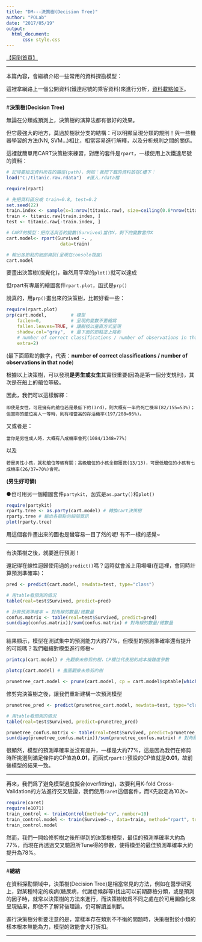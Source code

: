 ```yaml
---
title: "DM---決策樹(Decision Tree)"
author: "POLab"
date: "2017/05/19"
output:
  html_document:
      css: style.css
---
```


<a href="https://github.com/PO-LAB/Data-Mining" target="_blank">【回到首頁】</a> 
   
------
  
本篇內容，會繼續介紹一些常用的資料探勘模型：   


這裡拿網路上一個公開資料(鐵達尼號的乘客資料)來進行分析，<a href="http://www.rdatamining.com/data/titanic.raw.rdata?attredirects=0&d=1" target="_blank">資料載點如下</a>。   

------ 
   
#**決策樹(Decision Tree)**   

無論在分類或預測上，決策樹的演算法都有很好的效果。   
   
但它最強大的地方，莫過於樹狀分支的結構：可以明顯呈現分類的規則！與一些機器學習的方法(NN, SVM...)相比，相當容易進行解釋，以及分析規則之間的關係。   

這裡就簡單用CART決策樹來練習，對應的套件是`rpart`，一樣使用上次鐵達尼號的資料：

```r
# 記得要給定資料所在的路徑(path)，例如：我把下載的資料放在C槽下：
load("C:/titanic.raw.rdata")  #匯入.rdata檔
```    

```r
require(rpart)

# 先把資料區分成 train=0.8, test=0.2 
set.seed(22)
train.index <- sample(x=1:nrow(titanic.raw), size=ceiling(0.8*nrow(titanic.raw) ))
train <- titanic.raw[train.index, ]
test <- titanic.raw[-train.index, ]

# CART的模型：把存活與否的變數(Survived)當作Y，剩下的變數當作X
cart.model<- rpart(Survived ~. , 
                    data=train)

# 輸出各節點的細部資訊(呈現在console視窗)
cart.model
```   

要畫出決策樹(視覺化)，雖然用平常的`plot()`就可以達成   
   
但rpart有專屬的繪圖套件`rpart.plot`，函式是`prp()`   
   
說真的，用`prp()`畫出來的決策樹，比較好看一些：

```r
require(rpart.plot)	
prp(cart.model,         # 模型
    faclen=0,           # 呈現的變數不要縮寫
    fallen.leaves=TRUE, # 讓樹枝以垂直方式呈現
    shadow.col="gray",  # 最下面的節點塗上陰影
    # number of correct classifications / number of observations in that node
    extra=2)  
```   
   
(最下面節點的數字，代表：**number of correct classifications / number of observations in that node**)   
   
根據以上決策樹，可以發現**是男生或女生**其實很重要(因為是第一個分支規則)，其次是在船上的艙位等級。   
   
因此，我們可以這樣解釋：   

```
即使是女性，可是擁有的艙位若是最低下的(3rd)，則大概有一半的死亡機率(82/155=53%)；   
但當妳的艙位高人一等時，則有相當高的存活機率(197/208=95%)。  
```    

又或者是：   

```
當你是男性成人時，大概有八成機率會死(1084/1348=77%)  
```   

以及

```
若是男性小孩，就和艙位等級有關：高級艙位的小孩全都獲救(13/13)，可是低艙位的小孩有七成機率(26/37=70%)會死。  
```   

**(男生好可憐)**   

●也可用另一個繪圖套件`partykit`，函式是`as.party()`和`plot()`

```r
require(partykit)	
rparty.tree <- as.party(cart.model) # 轉換cart決策樹
rparty.tree # 輸出各節點的細部資訊
plot(rparty.tree) 
``` 

用這個套件畫出來的圖也是蠻容易一目了然的呢!
有不一樣的感覺~

------
   
有決策樹之後，就要進行預測！   
   
還記得在線性迴歸使用過的`predict()`嗎？這時就會派上用場囉(在這裡，會同時計算預測準確率)：    
   
```r
pred <- predict(cart.model, newdata=test, type="class")

# 用table看預測的情況
table(real=test$Survived, predict=pred)

# 計算預測準確率 = 對角線的數量/總數量
confus.matrix <- table(real=test$Survived, predict=pred)
sum(diag(confus.matrix))/sum(confus.matrix) # 對角線的數量/總數量
```

------

結果顯示，模型在測試集中的預測能力大約77%，但模型的預測準確率還有提升的可能嗎？我們繼續對模型進行修樹~
```r
printcp(cart.model) # 先觀察未修剪的樹，CP欄位代表樹的成本複雜度參數
``` 

```r
plotcp(cart.model) # 畫圖觀察未修剪的樹
```   

```r
prunetree_cart.model <- prune(cart.model, cp = cart.model$cptable[which.min(cart.model$cptable[,"xerror"]),"CP"]) # 利用能使決策樹具有最小誤差的CP來修剪樹
```

修剪完決策樹之後，讓我們重新建構一次預測模型
```r
prunetree_pred <- predict(prunetree_cart.model, newdata=test, type="class")

# 用table看預測的情況
table(real=test$Survived, predict=prunetree_pred)

prunetree_confus.matrix <- table(real=test$Survived, predict=prunetree_pred)
sum(diag(prunetree_confus.matrix))/sum(prunetree_confus.matrix) # 對角線的數量/總數量
```

很顯然，模型的預測準確率並沒有提升，一樣是大約77%，這是因為我們在修剪時所挑選到滿足條件的CP值為**0.01**，而函式`rpart()`預設的CP值就是**0.01**，故前後模型的結果一致。

------

再來，我們爲了避免模型過度擬合(overfitting)，故要利用K-fold Cross-Validation的方法進行交叉驗證，我們使用`caret`這個套件，而K先設定為10次~
```r
require(caret)
require(e1071)
train_control <- trainControl(method="cv", number=10)
train_control.model <- train(Survived~., data=train, method="rpart", trControl=train_control)
train_control.model
```

然而，我們一開始修剪樹之後所得到的決策樹模型，最佳的預測準確率大約為77%，而現在再透過交叉驗證所Tune得的參數，使得模型的最佳預測準確率大約提升為78%。

------

#**總結**    

在資料探勘領域中，決策樹(Decision Tree)是相當常見的方法，例如在醫學研究上，對某種特定的疾病(糖尿病，代謝症候群等)找出可以前期篩檢分類，或是預測的因子時，就常以決策樹的方法來進行，而決策樹較爲不同之處在於可用圖像化來呈現結果，即使不了解背後理論，仍可解讀並判斷。

進行決策樹分析要注意的是，當樣本存在類別不不衡的問題時，決策樹對於小類的樣本根本無能為力，模型的效能會大打折扣。


------
